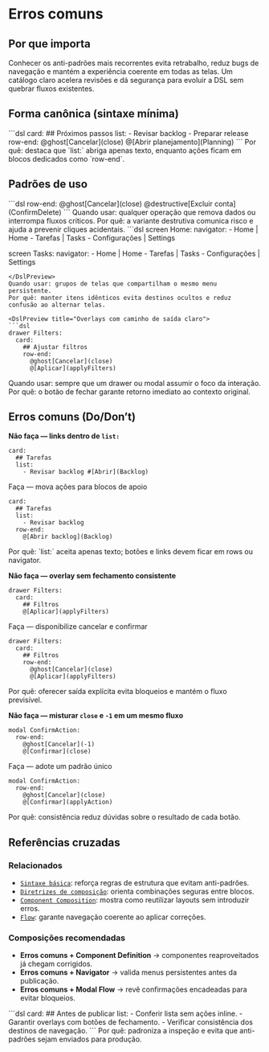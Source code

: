 # Erros comuns

## Por que importa
Conhecer os anti-padrões mais recorrentes evita retrabalho, reduz bugs de navegação e mantém a experiência coerente em todas as telas. Um catálogo claro acelera revisões e dá segurança para evoluir a DSL sem quebrar fluxos existentes.

## Forma canônica (sintaxe mínima)
<DslPreview title="Separar itens textuais de ações">
```dsl
card:
  ## Próximos passos
  list:
    - Revisar backlog
    - Preparar release
  row-end:
    @ghost[Cancelar](close)
    @[Abrir planejamento](Planning)
```
</DslPreview>
Por quê: destaca que `list:` abriga apenas texto, enquanto ações ficam em blocos dedicados como `row-end`.

## Padrões de uso
<DslPreview title="Destacar ações destrutivas">
```dsl
row-end:
  @ghost[Cancelar](close)
  @destructive[Excluir conta](ConfirmDelete)
```
</DslPreview>
Quando usar: qualquer operação que remova dados ou interrompa fluxos críticos.
Por quê: a variante destrutiva comunica risco e ajuda a prevenir cliques acidentais.

<DslPreview title="Navigator consistente entre telas irmãs">
```dsl
screen Home:
  navigator:
    - Home | Home
    - Tarefas | Tasks
    - Configurações | Settings

screen Tasks:
  navigator:
    - Home | Home
    - Tarefas | Tasks
    - Configurações | Settings
```
</DslPreview>
Quando usar: grupos de telas que compartilham o mesmo menu persistente.
Por quê: manter itens idênticos evita destinos ocultos e reduz confusão ao alternar telas.

<DslPreview title="Overlays com caminho de saída claro">
```dsl
drawer Filters:
  card:
    ## Ajustar filtros
    row-end:
      @ghost[Cancelar](close)
      @[Aplicar](applyFilters)
```
</DslPreview>
Quando usar: sempre que um drawer ou modal assumir o foco da interação.
Por quê: o botão de fechar garante retorno imediato ao contexto original.

## Erros comuns (Do/Don’t)
**Não faça — links dentro de `list:`**
<DslPreview title="❌ Errado — Links na lista">
```dsl
card:
  ## Tarefas
  list:
    - Revisar backlog #[Abrir](Backlog)
```
</DslPreview>

Faça — mova ações para blocos de apoio
<DslPreview title="✅ Correto — Ações fora da lista">
```dsl
card:
  ## Tarefas
  list:
    - Revisar backlog
  row-end:
    @[Abrir backlog](Backlog)
```
</DslPreview>
Por quê: `list:` aceita apenas texto; botões e links devem ficar em rows ou navigator.

**Não faça — overlay sem fechamento consistente**
<DslPreview title="❌ Errado — Drawer sem saída">
```dsl
drawer Filters:
  card:
    ## Filtros
    @[Aplicar](applyFilters)
```
</DslPreview>

Faça — disponibilize cancelar e confirmar
<DslPreview title="✅ Correto — Drawer com retorno">
```dsl
drawer Filters:
  card:
    ## Filtros
    row-end:
      @ghost[Cancelar](close)
      @[Aplicar](applyFilters)
```
</DslPreview>
Por quê: oferecer saída explícita evita bloqueios e mantém o fluxo previsível.

**Não faça — misturar `close` e `-1` em um mesmo fluxo**
<DslPreview title="❌ Errado — Fechamentos mistos">
```dsl
modal ConfirmAction:
  row-end:
    @ghost[Cancelar](-1)
    @[Confirmar](close)
```
</DslPreview>

Faça — adote um padrão único
<DslPreview title="✅ Correto — Fechamento consistente">
```dsl
modal ConfirmAction:
  row-end:
    @ghost[Cancelar](close)
    @[Confirmar](applyAction)
```
</DslPreview>
Por quê: consistência reduz dúvidas sobre o resultado de cada botão.

## Referências cruzadas

### Relacionados
- [`Sintaxe básica`](./syntax): reforça regras de estrutura que evitam anti-padrões.
- [`Diretrizes de composição`](./composition-guidelines): orienta combinações seguras entre blocos.
- [`Component Composition`](./component-composition): mostra como reutilizar layouts sem introduzir erros.
- [`Flow`](./flow): garante navegação coerente ao aplicar correções.

### Composições recomendadas
- **Erros comuns + Component Definition** → componentes reaproveitados já chegam corrigidos.
- **Erros comuns + Navigator** → valida menus persistentes antes da publicação.
- **Erros comuns + Modal Flow** → revê confirmações encadeadas para evitar bloqueios.

<DslPreview title="Checklist final de revisão">
```dsl
card:
  ## Antes de publicar
  list:
    - Conferir lista sem ações inline.
    - Garantir overlays com botões de fechamento.
    - Verificar consistência dos destinos de navegação.
```
</DslPreview>
Por quê: padroniza a inspeção e evita que anti-padrões sejam enviados para produção.
